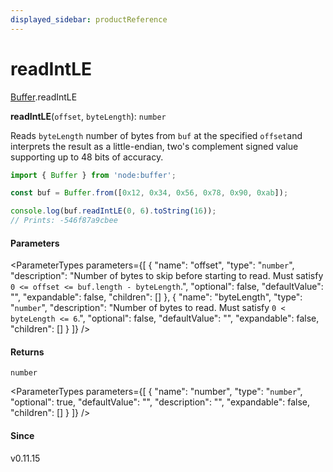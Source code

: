 ```yaml
---
displayed_sidebar: productReference
---
```



# readIntLE

[Buffer](../../interfaces/Buffer.mdx).readIntLE

**readIntLE**(`offset`, `byteLength`): `number`

Reads `byteLength` number of bytes from `buf` at the specified `offset`and interprets the result as a little-endian, two's complement signed value
supporting up to 48 bits of accuracy.

```js
import { Buffer } from 'node:buffer';

const buf = Buffer.from([0x12, 0x34, 0x56, 0x78, 0x90, 0xab]);

console.log(buf.readIntLE(0, 6).toString(16));
// Prints: -546f87a9cbee
```

#### Parameters

<ParameterTypes parameters={[
  {
    "name": "offset",
    "type": "`number`",
    "description": "Number of bytes to skip before starting to read. Must satisfy `0 <= offset <= buf.length - byteLength`.",
    "optional": false,
    "defaultValue": "",
    "expandable": false,
    "children": []
  },
  {
    "name": "byteLength",
    "type": "`number`",
    "description": "Number of bytes to read. Must satisfy `0 < byteLength <= 6`.",
    "optional": false,
    "defaultValue": "",
    "expandable": false,
    "children": []
  }
]} />

#### Returns

`number`

<ParameterTypes parameters={[
  {
    "name": "number",
    "type": "`number`",
    "optional": true,
    "defaultValue": "",
    "description": "",
    "expandable": false,
    "children": []
  }
]} />

#### Since

v0.11.15
